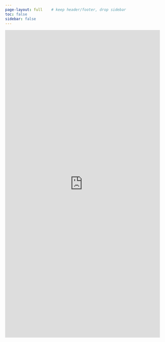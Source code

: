 ```yaml
---
page-layout: full    # keep header/footer, drop sidebar
toc: false
sidebar: false
---
```


::: {.column-screen}
<iframe
  src="https://juliantao.shinyapps.io/icbbg2025-full-program/"
  width="100%"
  height="1000"
  style="border:none;">
</iframe>

:::


